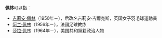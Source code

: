 '''佩林'''可以指：

*[[吉莉安·佩林|吉莉安·佩林]]（1950年－），后改名吉莉安·吉爾克斯，英国女子羽毛球運動員
*[[阿兰·佩林|阿兰·佩林]]（1956年－），法國足球教练
*[[莎拉·佩林|莎拉·佩林]]（1964年－），美国共和黨籍政治人物

{{Disambig|Cat=二字消歧义}}